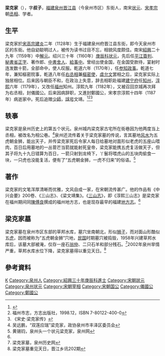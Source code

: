 {{東亞男性歷史人物
|名稱 =南宋丞相 梁克家
|身份 =[[中书|中书]][[门下省|门下省]][[同平章事|同平章事]]
|國家 =[[宋朝|宋朝]]
|時代 =[[南宋|南宋]]
|主君 =[[宋高宗|宋高宗]][[赵构|赵构]]→[[宋孝宗|宋孝宗]][[赵昚|赵昚]]
|屆數 =
|最高職務 =南宋状元、政治家、地理学家、历史家、文学家
|前任 = [[虞允文|虞允文]]
|繼任 = [[曾怀|曾怀]]
|圖片名稱 =Liong Kaik-ga.JPG
|圖片大小 =250px
|圖片說明 =後人繪製的梁克家畫像
|姓名 =梁克家
|字 =叔子
|號 =
|職官 =
|勛官 =[[端明殿|端明殿]]学士<br>[[观文殿|观文殿]]大学士
|散階 =[[少师|少师]]兼[[司谏|司谏]]
|軍號 =[[右丞相|右丞相]]摄权[[枢密使|枢密使]]
|位階 =从一品
|比秩 =一千石
|功臣號 =
|封爵 =仪国公→郑国公
|封號 =
|封地 =
|神號 =
|尊號 =
|族裔 = 汉族
|氏族 =
|籍貫 =
|祖籍 =[[夏阳|夏阳]]
|本籍 =[[安定郡|安定郡]][[乌氏|乌氏]]
|出身地 =
|府邸 =
|世系 = 
|初名 =
|小字 =
|別名 =
|法號 =
|院號 =
|其他名號 =
|出生日期 =[[南宋|南宋]][[建炎|建炎]]元年(1127年3月17日)
|出生地點 =[[泉州|泉州]][[晋江|晋江]]
|婚年 =
|逝世日期 =[[南宋|南宋]][[淳熙|淳熙]]十四年(1187年7月24日)
|逝世地點 =临安府家第
|在位年代 =
|廟號 =
|諡號 ='''文靖'''
|墓葬 =赐葬泉州城东梁相山(今[[草邦水库|草邦水库]]东侧)，俗称“五虎朝金狮”穴
|祠廟 =
|曾祖父 =[[梁格|梁格]]
|祖父=[[梁熙暇|梁熙暇]]
|父親 =[[梁汉光|梁汉光]]
|嫡母 =严氏
|母親 =
|繼父=
|繼母=
|養父=
|養母=
|元配 =白氏
|正室 =
|妻 =叶氏
|繼室 =
|平妻 =
|側室 =林氏
|元配之父 =
|元配之嫡母 =
|元配之母 =
|正室之父 =
|正室之嫡母 =
|正室之母 =
|妻之父 =
|妻之嫡母 =
|妻之母 =
|繼室之父 =
|繼室之嫡母 =
|繼室之母 =
|平妻之父 =
|平妻之嫡母 =
|平妻之母 =
|兄弟 =
|姊妹 =
|嫡兄弟 =
|嫡姊妹 =
|庶兄弟 =
|庶姊妹 =
|同胞兄弟 =[[梁克笃|梁克笃]]、[[梁克明|梁克明]]、[[梁克绍|梁克绍]]、[[梁克俊|梁克俊]]、[[梁克和|梁克和]]
|同胞姊妹 =
|異母兄弟 =
|異母姊妹 =
|異父兄弟 =
|異父姊妹 =
|繼兄弟 =
|繼姊妹 =
|子 =[[梁亿|梁亿]]<br>[[梁俊|梁俊]]<br>[[梁仪|梁仪]]<br>[[梁传|梁传]]
|女 =
|嫡子 =
|嫡女 =
|庶子 =
|庶女 =
|養子 =
|養女 =
|繼子 =
|繼女 =
|其他親屬 =曾祖父[[梁格|梁格]]<br>祖父[[梁熙暇|梁熙暇]]
|出身 =宋高宗绍兴三十年（1160年）中状元，授[[平江府|平江府]]签判。
|功名 = 
|經歷 =[[宋高宗|宋高宗]]绍兴二十九年（1159年），梁克家从揭阳回泉州参加福建[[乡试|乡试]]，夺得[[解元|解元]]<br>绍兴三十年（1160年），[[廷试|廷试]]第一夺得[[状元|状元]]，授平江府[[签判|签判]]<br>隆兴元年(1163年)，[[宋孝宗|宋孝宗]]即位后，经[[兵部侍郎|兵部侍郎]][[陈俊卿|陈俊卿]][[荐举|荐举]]召为[[秘书省|秘书省]]正字，迁[[著作佐郎|著作佐郎]]，累迁[[中书舍人|中书舍人]]<br>乾道三年(1167年）迁[[给事中|给事中]]<br>乾道五年 （1169年）二月，拜[[端明殿|端明殿]]学士、签书枢密院事<br>乾道六年（1170年），任[[参知政事|参知政事]]兼[[知枢密院事|知枢密院事]]<br>乾道八年(1172年），官诏更定左、[[右仆射|右仆射]]为左、右丞相，（拜[[虞允文|虞允文]]为首任[[左丞相|左丞相]]兼枢密使，经虞允文推荐）拜克家为[[右丞相|右丞相]]兼枢密使。三省合一，[[尚书省|尚书省]]只掌握[[六部|六部]]<br>乾道九年（1173年），梁克家奏[[朱熹|朱熹]]屡召不起，宜蒙褒录，执政俱称之，上曰：‘熹安贫守道，廉退可嘉。’特改合入官，主管[[台州|台州]][[崇道观|崇道观]]。熹以求退得进，于义未安再辞。淳熙元年，熹始拜命。<br>淳熙五年（1178年），梁克家丧母回泉州守制。有人上疏弹劾他秉政时擅改堂部授官因此落职，改以观文殿[[大学士|大学士]]知[[建宁府|建宁府]]，提举[[临安府|临安府]][[洞霄宫|洞霄宫]]<br>淳熙六年（1179年），起知[[福州|福州]];八年，[[赵雄|赵雄]]奏欲令再任，降旨仍知福州。召除[[醴泉观使|醴泉观使]]<br>淳熙九年(1182年）九月，再拜右丞相，封'''仪国公'''<br>淳熙十三年(1186年），命以内祠兼[[侍读|侍读]]，进封'''郑国公'''，赐第，开府仪同三司在所存问不绝
|著作 =《三山志》《中兴会要》《梁文靖集》等
|注釋 =
}}

'''梁克家'''（{{bd|1128年||1187年|catIdx=L梁}}），字'''叔子'''，[[福建省|福建]][[泉州市|泉州]][[泉州市|晋江县]]（今泉州市区）东街人，南宋[[状元|状元]]、[[宋孝宗|宋孝宗]]朝[[丞相|丞相]]、学者。

== 生平 ==
梁克家於[[宋高宗|宋高宗]][[建炎|建炎]]二年（1128年）生于福建泉州府晋江县东街，即今天泉州市区的东街。他自幼聪明过人，被传为读书过目不忘，相貌风度颇佳。南宋[[紹興|紹興]]二十九年（1159年）中[[解元|解元]]。绍兴三十年（1160年）[[庚辰|庚辰科]][[状元|状元]]，先后任[[平江簽判|平江簽判]]、[[秘書省|秘書省]][[正字|正字]]、著作郎、[[中書舍人|中書舍人]]、[[給事中|給事中]]。曾经出使金国，在金国受款待，宴射时连发数十箭，全部命中，使人叹服。乾道六年（1170年），任[[参知政事|参知政事]]。乾道七年，兼知樞密院事，乾道八年任[[右丞相|右丞相]]兼[[樞密使|樞密使]]，[[虞允文|虞允文]]罢相之后，梁克家实际上独居相位。后来因与朝臣不和，在政治上失意，辞去相职赴福建[[建宁府|建宁府]]任[[知州|知州]]，[[淳熙|淳熙]]六年（1179年），又改任[[福州|福州]]知州。淳熙九年（1182年），又被召回京城再次拜为右丞相，封儀國公。后来因病辞职，又進封鄭國公，宋孝宗淳熙十四年（1187年）病逝家中。死后追赠[[少師|少師]]，[[諡号|諡号]]文靖。<ref>{{cite book|last=泉州市地方志编纂委员会编 |first= |authorlink= |coauthors= |title=泉州市志 |publisher=中国社会科学出版社 |date=2000-5 |location=北京 |pages=第一章　人物传 |url=http://www.fjsq.gov.cn:88/showtext.asp?ToBook=3222&index=4402& |doi= |id= |isbn=7-5004-2700-X |deadurl=yes |archiveurl=https://web.archive.org/web/20090915195631/http://www.fjsq.gov.cn:88/showtext.asp?ToBook=3222&index=4402& |archivedate=2009-09-15 }}</ref><ref name="福州市志">福州市志，方志出版社，1998.12，ISBN 7-80122-400-0</ref><ref name="《宋史·梁克家传》">《宋史·梁克家传》</ref>

==轶事==
梁克家是泉州历史上的第五个状元。泉州城内梁克家古宅所在街巷因为他两度当上丞相，被改名为相公巷。<ref name="“双莲应瑞”梁克家">吴远鹏，“双莲应瑞”梁克家，政协泉州市丰泽区委员会</ref>泉州还流传着关于梁克家墓的传说，言其墓地[[风水|风水]]为五虎朝金狮，能出天子，并传梁克家死后令家人每日给墓地对面形似老虎的五座山喂肉，百日后用墓地的一丛菅芒当箭就能射死皇帝，梁克家能携五虎复活做天子，但其子将九十九日错算为百日，一箭只射到龙椅下，丫鬟将喂虎山的五块肉偷食一块，一只虎也没能复活，便有了“五虎朝金狮，一虎不归来”的俗语。<ref name="泉州头一个状元梁克家">黄锡钧，泉州头一个状元梁克家，泉州网</ref>

== 著作 ==
梁克家的文笔浑厚清晰而优雅，文风自成一家，在宋朝流传甚广。他的作品有《中兴会要》200卷、《三山志》、《梁文靖集》。《[[三山志|三山志]]》，即《淳熙三山志》是梁克家在福州期间同[[陳傅良|陳傅良]]撰成的福州地方志，也是现存最早的福建[[地方志|地方志]]。<ref name="“双莲应瑞”梁克家"/>

== 梁克家墓 ==
梁克家墓在泉州市区东部的草邦水库，墓穴坐南朝北，形似[[狮子|狮子]]，而对面山形酷似五[[虎|虎]]，因而被称为“五虎朝金狮”穴地，[[中華民國|民国]]时期墓穴被捣毁，1958年兴建草邦水库后，该墓大部被淹，仅存一座石[[翁仲|翁仲]]、二只石羊和部分残石。<ref name="梁克家墓">梁克家墓，泉州历史网</ref>2002年泉州旱情严重，草邦水库水位下降，梁克家墓得以重见天日。<ref name="梁克家墓重见天日">梁克家墓重见天日，晋江乡讯202期</ref>

== 參考資料 ==
{{reflist}}

{{start box}}
{{s-before|[[虞允文|虞允文]]}}
{{s-title|[[南宋|南宋]][[右丞相|右丞相]]|1172年—1173年}}
{{s-after|[[曾怀|曾怀]]}}
{{s-before|[[王淮_(宋朝)|王淮]]}}
{{s-title|[[南宋|南宋]][[右丞相|右丞相]]|1182年—1186年}}
{{s-after|[[周必大|周必大]]}}
{{end box}}

{{福建状元}}

{{Authority control}}
{{DEFAULTSORT:Liang梁}}
[[Category:梁姓|K]]
[[Category:泉州人|Category:泉州人]]
[[Category:紹興三十年庚辰科進士|Category:紹興三十年庚辰科進士]]
[[Category:宋朝狀元|Category:宋朝狀元]]
[[Category:泉州状元|Category:泉州状元]]
[[Category:宋朝宰相|Category:宋朝宰相]]
[[Category:宋朝国公|Category:宋朝国公]]
[[Category:儀國公|Category:儀國公]]
[[Category:鄭國公|Category:鄭國公]]